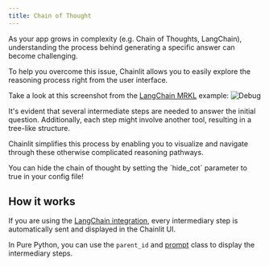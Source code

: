 ```yaml
---
title: Chain of Thought
---
```


As your app grows in complexity (e.g. Chain of Thoughts, LangChain), understanding the process behind generating a specific answer can become challenging.

To help you overcome this issue, Chainlit allows you to easily explore the reasoning process right from the user interface.

Take a look at this screenshot from the [LangChain MRKL](/examples/mrkl) example:
![Debug](/images/debug.png)

It's evident that several intermediate steps are needed to answer the initial question. Additionally, each step might involve another tool, resulting in a tree-like structure.

Chainlit simplifies this process by enabling you to visualize and navigate through these otherwise complicated reasoning pathways.

<Note>
  You can hide the chain of thought by setting the `hide_cot` parameter to true
  in your config file!
</Note>

## How it works

If you are using the [LangChain integration](/integrations/langchain), every intermediary step is automatically sent and displayed in the Chainlit UI.

In Pure Python, you can use the `parent_id` and [prompt](/api-reference/prompt) class to display the intermediary steps.
